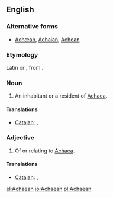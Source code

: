 ==English==

===Alternative forms===
* [[Achæan]], [[Achaian]], [[Achean]]

===Etymology===
Latin {{term|Achaeus|lang=la}} or {{term|Achaius|lang=la}}, from {{etyl|grc}} {{term|lang=grc|Ἀχαιός|tr=Akhaios}}.

===Noun===
{{en-noun}}

# An inhabitant or a resident of [[Achaea]].

====Translations====
{{trans-top|an inhabitant of Achaea}}
* [[Catalan]]: {{t+|ca|aqueu|m}}, {{t+|ca|aquea|f}}
{{trans-mid}}
{{trans-bottom}}

===Adjective===
{{en-adj|-}}

# Of or relating to [[Achaea]].

====Translations====
{{trans-top|Of or relating to Achaea}}
* [[Catalan]]: {{t+|ca|aqueu|m}}, {{t+|ca|aquea|f}}
{{trans-mid}}
{{trans-bottom}}

[[el:Achaean]]
[[io:Achaean]]
[[pl:Achaean]]